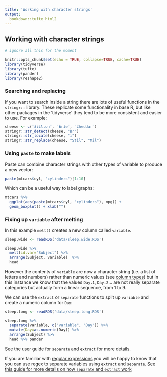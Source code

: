 ```yaml
---
title: 'Working with character strings'
output: 
  bookdown::tufte_html2
---
```



## Working with character strings {- #string-handling}

```r
# ignore all this for the moment

knitr::opts_chunk$set(echo = TRUE, collapse=TRUE, cache=TRUE)
library(tidyverse)
library(tufte)
library(pander)
library(reshape2)
```



### Searching and replacing

If you want to search inside a string there are lots of useful functions in the `stringr::` library. These replicate some functionality in base R, but like other packages in the 'tidyverse' they tend to be more consistent and easier to use. For example:

```r
cheese <- c("Stilton", "Brie", "Cheddar")
stringr::str_detect(cheese, "Br")
stringr::str_locate(cheese, "i")
stringr::str_replace(cheese, "Stil", "Mil")
```




### Using `paste` to make labels {- #paste}

Paste can combine character strings with other types of variable to produce a new vector:

```r
paste(mtcars$cyl, "cylinders")[1:10]
```


Which can be a useful way to label graphs:

```r
mtcars %>% 
  ggplot(aes(paste(mtcars$cyl, "cylinders"), mpg)) + 
  geom_boxplot() + xlab("")
```




### Fixing up `variable` after melting  {- #separate-and-extract}

In this example `melt()` creates a new column called `variable`.

```r
sleep.wide <- readRDS('data/sleep.wide.RDS')
```

```r
sleep.wide %>% 
  melt(id.var="Subject") %>%
  arrange(Subject, variable)  %>% 
  head
```

However the contents of `variable` are now a character string (i.e. a list of letters and numbers) rather than numeric values (see [column types](#factors-and-numerics)) but in this instance we know that the values `Day.1`, `Day.2`... are not really separate categories but actually form a linear sequence, from 1 to 9.

We can use the `extract` or `separate` functions to split up `variable` and create a numeric column for `Day`:

```r
sleep.long <- readRDS('data/sleep.long.RDS')
```

```r
sleep.long %>% 
  separate(variable, c("variable", "Day")) %>% 
  mutate(Day=as.numeric(Day)) %>% 
  arrange(Subject) %>% 
  head %>% pander
```

See the user guide for `separate` and `extract` for more details.


[If you are familiar with [regular expressions](https://code.tutsplus.com/tutorials/you-dont-know-anything-about-regular-expressions-a-complete-guide--net-7869) you will be happy to know that you can use regex to separate variables using `extract` and `separate`. [See this guide for more details on how `separate` and `extract` work](https://rpubs.com/bradleyboehmke/data_wrangling)]{.explainer}
